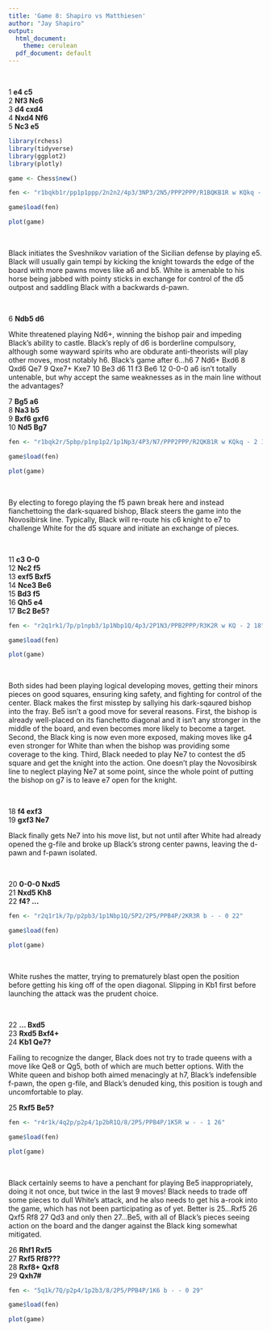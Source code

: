 ---
title: 'Game 8: Shapiro vs Matthiesen'
author: "Jay Shapiro"
output: 
  html_document:
    theme: cerulean
  pdf_document: default
---

<br>

1 **e4 c5**<br>
2 **Nf3 Nc6**<br>
3 **d4 cxd4**<br>
4 **Nxd4 Nf6**<br>
5 **Nc3 e5**<br>

```{r echo = FALSE, warning = FALSE, message = FALSE, include = FALSE}
library(rchess)
library(tidyverse)
library(ggplot2)
library(plotly)

game <- Chess$new()

fen <- "r1bqkb1r/pp1p1ppp/2n2n2/4p3/3NP3/2N5/PPP2PPP/R1BQKB1R w KQkq - 0 6"

game$load(fen)
```
```{r echo = FALSE, warning = FALSE, message = FALSE}

plot(game)

```

<br>

Black initiates the Sveshnikov variation of the Sicilian defense by playing e5. Black will usually gain tempi by kicking the knight towards the edge of the board with more pawns moves like a6 and b5. White is amenable to his horse being jabbed with pointy sticks in exchange for control of the d5 outpost and saddling Black with a backwards d-pawn.

<br>

6 **Ndb5 d6**<br>

White threatened playing Nd6+, winning the bishop pair and impeding Black's ability to castle. Black's reply of d6 is borderline compulsory, although some wayward spirits who are obdurate anti-theorists will play other moves, most notably h6. Black's game after 6...h6 7 Nd6+ Bxd6 8 Qxd6 Qe7 9 Qxe7+ Kxe7 10 Be3 d6 11 f3 Be6 12 0-0-0 a6 isn't totally untenable, but why accept the same weaknesses as in the main line without the advantages?<br>

7 **Bg5 a6**<br>
8 **Na3 b5**<br>
9 **Bxf6 gxf6**<br>
10 **Nd5 Bg7**<br>

```{r echo = FALSE, warning = FALSE, message = FALSE, include = FALSE}
fen <- "r1bqk2r/5pbp/p1np1p2/1p1Np3/4P3/N7/PPP2PPP/R2QKB1R w KQkq - 2 11"

game$load(fen)

```

```{r echo = FALSE, warning = FALSE, message = FALSE}

plot(game)

```

<br>

By electing to forego playing the f5 pawn break here and instead fianchettoing the dark-squared bishop, Black steers the game into the Novosibirsk line. Typically, Black will re-route his c6 knight to e7 to challenge White for the d5 square and initiate an exchange of pieces.

<br>

11 **c3 0-0**<br>
12 **Nc2 f5**<br>
13 **exf5 Bxf5**<br>
14 **Nce3 Be6**<br>
15 **Bd3 f5**<br>
16 **Qh5 e4**<br>
17 **Bc2 Be5?**<br>

```{r echo = FALSE, warning = FALSE, message = FALSE, include = FALSE}
fen <- "r2q1rk1/7p/p1npb3/1p1Nbp1Q/4p3/2P1N3/PPB2PPP/R3K2R w KQ - 2 18"

game$load(fen)

```

```{r echo = FALSE, warning = FALSE, message = FALSE}

plot(game)

```

<br>

Both sides had been playing logical developing moves, getting their minors pieces on good squares, ensuring king safety, and fighting for control of the center. Black makes the first misstep by sallying his dark-sqaured bishop into the fray. Be5 isn't a good move for several reasons. First, the bishop is already well-placed on its fianchetto diagonal and it isn't any stronger in the middle of the board, and even becomes more likely to become a target. Second, the Black king is now even more exposed, making moves like g4 even stronger for White than when the bishop was providing some coverage to the king. Third, Black needed to play Ne7 to contest the d5 square and get the knight into the action. One doesn't play the Novosibirsk line to neglect playing Ne7 at some point, since the whole point of putting the bishop on g7 is to leave e7 open for the knight.

<br>

18 **f4 exf3**<br>
19 **gxf3 Ne7**<br>

Black finally gets Ne7 into his move list, but not until after White had already opened the g-file and broke up Black's strong center pawns, leaving the d-pawn and f-pawn isolated.

<br>

20 **0-0-0 Nxd5**<br>
21 **Nxd5 Kh8**<br>
22 **f4? ...**<br>

```{r echo = FALSE, warning = FALSE, message = FALSE, include = FALSE}
fen <- "r2q1r1k/7p/p2pb3/1p1Nbp1Q/5P2/2P5/PPB4P/2KR3R b - - 0 22"

game$load(fen)

```

```{r echo = FALSE, warning = FALSE, message = FALSE}

plot(game)

```

<br>

White rushes the matter, trying to prematurely blast open the position before getting his king off of the open diagonal. Slipping in Kb1 first before launching the attack was the prudent choice.

<br>

22 **... Bxd5**<br>
23 **Rxd5 Bxf4+**<br>
24 **Kb1 Qe7?**<br>

Failing to recognize the danger, Black does not try to trade queens with a move like Qe8 or Qg5, both of which are much better options. With the White queen and bishop both aimed menacingly at h7, Black's indefensible f-pawn, the open g-file, and Black's denuded king, this position is tough and uncomfortable to play.<br>

25 **Rxf5 Be5?**<br>

```{r echo = FALSE, warning = FALSE, message = FALSE, include = FALSE}
fen <- "r4r1k/4q2p/p2p4/1p2bR1Q/8/2P5/PPB4P/1K5R w - - 1 26"

game$load(fen)

```

```{r echo = FALSE, warning = FALSE, message = FALSE}

plot(game)

```

<br>

Black certainly seems to have a penchant for playing Be5 inappropriately, doing it not once, but twice in the last 9 moves! Black needs to trade off some pieces to dull White's attack, and he also needs to get his a-rook into the game, which has not been participating as of yet. Better is 25...Rxf5 26 Qxf5 Rf8 27 Qd3 and only then 27...Be5, with all of Black's pieces seeing action on the board and the danger against the Black king somewhat mitigated.<br>

26 **Rhf1 Rxf5**<br>
27 **Rxf5 Rf8???**<br>
28 **Rxf8+ Qxf8**<br>
29 **Qxh7#**<br>


```{r echo = FALSE, warning = FALSE, message = FALSE, include = FALSE}
fen <- "5q1k/7Q/p2p4/1p2b3/8/2P5/PPB4P/1K6 b - - 0 29"

game$load(fen)

```

```{r echo = FALSE, warning = FALSE, message = FALSE}

plot(game)

```

<br>

